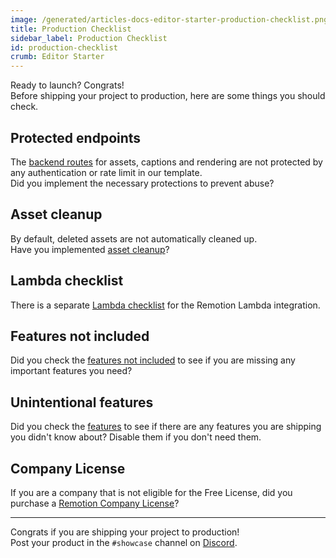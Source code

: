 ```yaml
---
image: /generated/articles-docs-editor-starter-production-checklist.png
title: Production Checklist
sidebar_label: Production Checklist
id: production-checklist
crumb: Editor Starter
---
```


Ready to launch? Congrats!  
Before shipping your project to production, here are some things you should check.

## Protected endpoints

The [backend routes](/docs/editor-starter/backend-routes) for assets, captions and rendering are not protected by any authentication or rate limit in our template.  
Did you implement the necessary protections to prevent abuse?

## Asset cleanup

By default, deleted assets are not automatically cleaned up.  
Have you implemented [asset cleanup](/docs/editor-starter/asset-cleanup)?

## Lambda checklist

There is a separate [Lambda checklist](/docs/editor-starter/lambda-checklist) for the Remotion Lambda integration.

## Features not included

Did you check the [features not included](/docs/editor-starter/features-not-included) to see if you are missing any important features you need?

## Unintentional features

Did you check the [features](/docs/editor-starter/features) to see if there are any features you are shipping you didn't know about? Disable them if you don't need them.

## Company License

If you are a company that is not eligible for the Free License, did you purchase a [Remotion Company License](/docs/license)?

---

Congrats if you are shipping your project to production!  
Post your product in the `#showcase` channel on [Discord](https://remotion.dev/discord).
